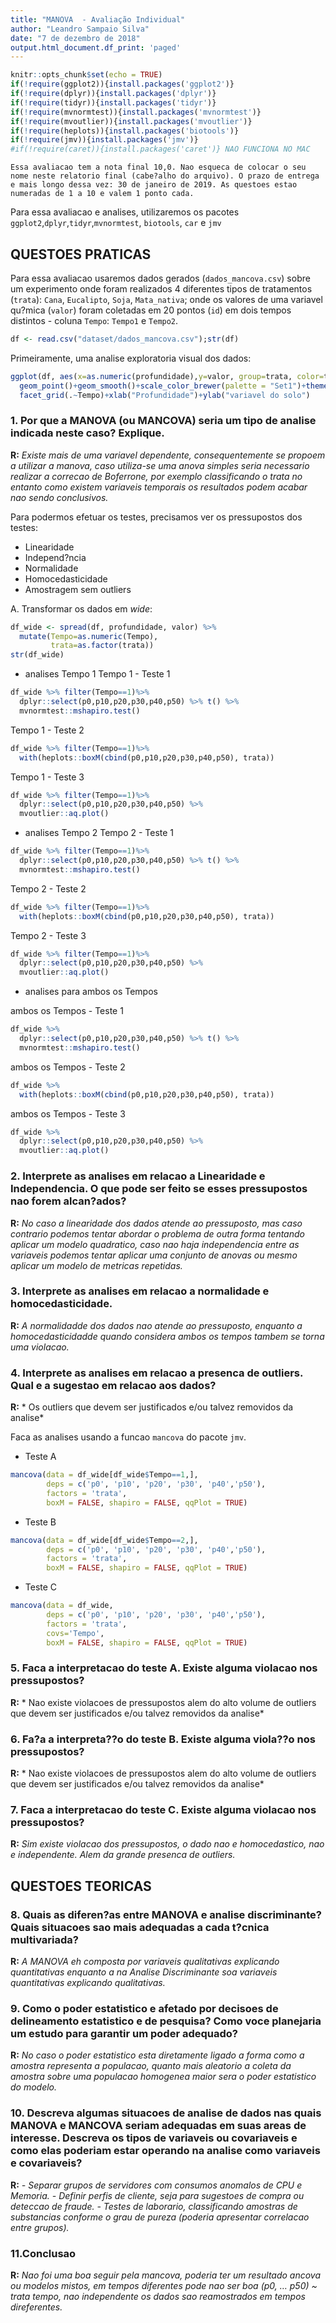 ```yaml
---
title: "MANOVA  - Avaliação Individual"
author: "Leandro Sampaio Silva"
date: "7 de dezembro de 2018"
output.html_document.df_print: 'paged'
---
```


```r
knitr::opts_chunk$set(echo = TRUE)
if(!require(ggplot2)){install.packages('ggplot2')}
if(!require(dplyr)){install.packages('dplyr')}
if(!require(tidyr)){install.packages('tidyr')}
if(!require(mvnormtest)){install.packages('mvnormtest')}
if(!require(mvoutlier)){install.packages('mvoutlier')}
if(!require(heplots)){install.packages('biotools')}
if(!require(jmv)){install.packages('jmv')}
#if(!require(caret)){install.packages('caret')} NAO FUNCIONA NO MAC
```

    Essa avaliacao tem a nota final 10,0. Nao esqueca de colocar o seu nome neste relatorio final (cabe?alho do arquivo). O prazo de entrega e mais longo dessa vez: 30 de janeiro de 2019. As questoes estao numeradas de 1 a 10 e valem 1 ponto cada.

Para essa avaliacao e analises, utilizaremos os pacotes `ggplot2`,`dplyr`,`tidyr`,`mvnormtest`, `biotools`, `car` e `jmv` 

## QUESTOES PRATICAS

Para essa avaliacao usaremos dados gerados (`dados_mancova.csv`) sobre um experimento onde foram realizados 4 diferentes tipos de tratamentos (`trata`): `Cana`, `Eucalipto`, `Soja`, `Mata_nativa`; onde os valores de uma variavel qu?mica (`valor`) foram coletadas em 20 pontos (`id`) em dois tempos distintos - coluna `Tempo`: `Tempo1` e `Tempo2`.

```r
df <- read.csv("dataset/dados_mancova.csv");str(df)
```

Primeiramente, uma analise exploratoria visual dos dados:

```r
ggplot(df, aes(x=as.numeric(profundidade),y=valor, group=trata, color=trata, shape=trata))+
  geom_point()+geom_smooth()+scale_color_brewer(palette = "Set1")+theme_bw()+
  facet_grid(.~Tempo)+xlab("Profundidade")+ylab("variavel do solo")
```

### 1. Por que a MANOVA (ou MANCOVA) seria um tipo de analise indicada neste caso? Explique.

**R:** *Existe mais de uma variavel dependente, consequentemente se propoem a utilizar a manova, caso utiliza-se uma anova simples seria necessario realizar a correcao de Boferrone, por exemplo classificando o trata no entanto como existem variaveis temporais os resultados podem acabar nao sendo conclusivos.*

Para podermos efetuar os testes, precisamos ver os pressupostos dos testes:

 * Linearidade
 * Independ?ncia
 * Normalidade
 * Homocedasticidade
 * Amostragem sem outliers

A. Transformar os dados em *wide*:

```r
df_wide <- spread(df, profundidade, valor) %>%
  mutate(Tempo=as.numeric(Tempo),
         trata=as.factor(trata))
str(df_wide)
```

* analises Tempo 1
Tempo 1 - Teste 1

```r
df_wide %>% filter(Tempo==1)%>%
  dplyr::select(p0,p10,p20,p30,p40,p50) %>% t() %>%
  mvnormtest::mshapiro.test()
```

Tempo 1 - Teste 2

```r
df_wide %>% filter(Tempo==1)%>%
  with(heplots::boxM(cbind(p0,p10,p20,p30,p40,p50), trata))
```

Tempo 1 - Teste 3

```r
df_wide %>% filter(Tempo==1)%>%
  dplyr::select(p0,p10,p20,p30,p40,p50) %>%
  mvoutlier::aq.plot() 
```

* analises Tempo 2
Tempo 2 - Teste 1

```r
df_wide %>% filter(Tempo==1)%>%
  dplyr::select(p0,p10,p20,p30,p40,p50) %>% t() %>%
  mvnormtest::mshapiro.test()
```

Tempo 2 - Teste 2

```r
df_wide %>% filter(Tempo==1)%>%
  with(heplots::boxM(cbind(p0,p10,p20,p30,p40,p50), trata))
```

Tempo 2 - Teste 3

```r
df_wide %>% filter(Tempo==1)%>%
  dplyr::select(p0,p10,p20,p30,p40,p50) %>%
  mvoutlier::aq.plot() 
```


* analises para ambos os Tempos

ambos os Tempos - Teste 1

```r
df_wide %>% 
  dplyr::select(p0,p10,p20,p30,p40,p50) %>% t() %>%
  mvnormtest::mshapiro.test()
```

ambos os Tempos - Teste 2

```r
df_wide %>% 
  with(heplots::boxM(cbind(p0,p10,p20,p30,p40,p50), trata))
```

ambos os Tempos - Teste 3

```r
df_wide %>% 
  dplyr::select(p0,p10,p20,p30,p40,p50) %>%
  mvoutlier::aq.plot() 
```


### 2. Interprete as analises em relacao a Linearidade e Independencia. O que pode ser feito se esses pressupostos nao forem alcan?ados? 
**R:** *No caso a linearidade dos dados atende ao pressuposto, mas caso contrario podemos tentar abordar o problema de outra forma tentando aplicar um modelo quadratico, caso nao haja independencia entre as variaveis podemos tentar aplicar uma conjunto de anovas ou mesmo aplicar um modelo de metricas repetidas.*

### 3. Interprete as analises em relacao a normalidade e homocedasticidade. 
**R:** *A normalidadde dos dados nao atende ao pressuposto, enquanto a homocedasticidadde quando considera ambos os tempos tambem se torna uma violacao.*

### 4. Interprete as analises em relacao a presenca de outliers. Qual e a sugestao em relacao aos dados?
**R:** * Os outliers que devem ser justificados e/ou talvez removidos da analise*

Faca as analises usando a funcao `mancova` do pacote `jmv`.

 * Teste A

```r
mancova(data = df_wide[df_wide$Tempo==1,],
        deps = c('p0', 'p10', 'p20', 'p30', 'p40','p50'),
        factors = 'trata',
        boxM = FALSE, shapiro = FALSE, qqPlot = TRUE)
```

  * Teste B

```r
mancova(data = df_wide[df_wide$Tempo==2,],
        deps = c('p0', 'p10', 'p20', 'p30', 'p40','p50'),
        factors = 'trata',
        boxM = FALSE, shapiro = FALSE, qqPlot = TRUE)
```

  * Teste C

```r
mancova(data = df_wide,
        deps = c('p0', 'p10', 'p20', 'p30', 'p40','p50'),
        factors = 'trata',
        covs='Tempo',
        boxM = FALSE, shapiro = FALSE, qqPlot = TRUE)
```

### 5. Faca a interpretacao do teste A. Existe alguma violacao nos pressupostos?
**R:** * Nao existe violacoes de pressupostos alem do alto volume de outliers que devem ser justificados e/ou talvez removidos da analise*

### 6. Fa?a a interpreta??o do teste B. Existe alguma viola??o nos pressupostos?
**R:** * Nao existe violacoes de pressupostos alem do alto volume de outliers que devem ser justificados e/ou talvez removidos da analise*

### 7. Faca a interpretacao do teste C. Existe alguma violacao nos pressupostos?
**R:** *Sim existe violacao dos pressupostos, o dado nao e homocedastico, nao e independente. Alem da grande presenca de outliers.*

## QUESTOES TEORICAS

### 8. Quais as diferen?as entre MANOVA e analise discriminante? Quais situacoes sao mais adequadas a cada t?cnica multivariada?
**R:** *A MANOVA eh composta por variaveis qualitativas explicando quantitativas enquanto a na Analise Discriminante soa variaveis quantitativas explicando qualitativas.*

### 9. Como o poder estatistico e afetado por decisoes de delineamento estatistico e de pesquisa? Como voce planejaria um estudo para garantir um poder adequado?
**R:** *No caso o poder estatistico esta diretamente ligado a forma como a amostra representa a populacao, quanto mais aleatorio a coleta da amostra sobre uma populacao homogenea maior sera o poder estatistico do modelo.*

### 10. Descreva algumas situacoes de analise de dados nas quais MANOVA e MANCOVA seriam adequadas em suas areas de interesse. Descreva os tipos de variaveis ou covariaveis e como elas poderiam estar operando na analise como variaveis e covariaveis?
**R:** *
- Separar grupos de servidores com consumos anomalos de CPU e Memoria. 
- Definir perfis de cliente, seja para sugestoes de compra ou deteccao de fraude.
- Testes de laborario, classificando amostras de substancias conforme o grau de pureza (poderia apresentar correlacao entre grupos).*

### 11.Conclusao
**R:** *Nao foi uma boa seguir pela mancova, poderia ter um resultado ancova ou modelos mistos, em tempos diferentes pode nao ser boa
(p0, ... p50) ~ trata tempo, nao independente os dados sao reamostrados em tempos direferentes.*
